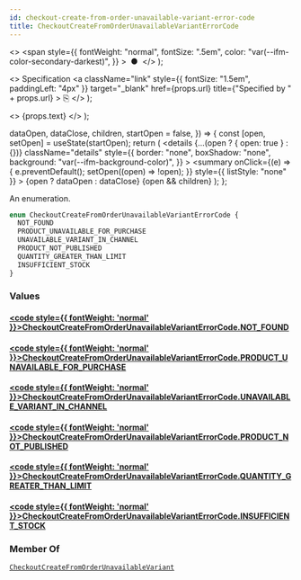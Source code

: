 ```yaml
---
id: checkout-create-from-order-unavailable-variant-error-code
title: CheckoutCreateFromOrderUnavailableVariantErrorCode
---
```


  <>
    <span
      style={{
        fontWeight: "normal",
        fontSize: ".5em",
        color: "var(--ifm-color-secondary-darkest)",
      }}
    >
      &nbsp;●&nbsp;
    </span>
  </>
);

  <>
    Specification
    <a
      className="link"
      style={{ fontSize: "1.5em", paddingLeft: "4px" }}
      target="\_blank"
      href={props.url}
      title={"Specified by " + props.url}
    >
      ⎘
    </a>
  </>
);

  <>
    <span className={props.class}>{props.text}</span>
  </>
);


  dataOpen,
  dataClose,
  children,
  startOpen = false,
}) => {
  const [open, setOpen] = useState(startOpen);
  return (
    <details
      {...(open ? { open: true } : {})}
      className="details"
      style={{
        border: "none",
        boxShadow: "none",
        background: "var(--ifm-background-color)",
      }}
    >
      <summary
        onClick={(e) => {
          e.preventDefault();
          setOpen((open) => !open);
        }}
        style={{ listStyle: "none" }}
      >
        {open ? dataOpen : dataClose}
      </summary>
      {open && children}
    </details>
  );
};

An enumeration.

```graphql
enum CheckoutCreateFromOrderUnavailableVariantErrorCode {
  NOT_FOUND
  PRODUCT_UNAVAILABLE_FOR_PURCHASE
  UNAVAILABLE_VARIANT_IN_CHANNEL
  PRODUCT_NOT_PUBLISHED
  QUANTITY_GREATER_THAN_LIMIT
  INSUFFICIENT_STOCK
}
```

### Values

#### [<code style={{ fontWeight: 'normal' }}>CheckoutCreateFromOrderUnavailableVariantErrorCode.<b>NOT_FOUND</b></code>](#)

>

#### [<code style={{ fontWeight: 'normal' }}>CheckoutCreateFromOrderUnavailableVariantErrorCode.<b>PRODUCT_UNAVAILABLE_FOR_PURCHASE</b></code>](#)

>

#### [<code style={{ fontWeight: 'normal' }}>CheckoutCreateFromOrderUnavailableVariantErrorCode.<b>UNAVAILABLE_VARIANT_IN_CHANNEL</b></code>](#)

>

#### [<code style={{ fontWeight: 'normal' }}>CheckoutCreateFromOrderUnavailableVariantErrorCode.<b>PRODUCT_NOT_PUBLISHED</b></code>](#)

>

#### [<code style={{ fontWeight: 'normal' }}>CheckoutCreateFromOrderUnavailableVariantErrorCode.<b>QUANTITY_GREATER_THAN_LIMIT</b></code>](#)

>

#### [<code style={{ fontWeight: 'normal' }}>CheckoutCreateFromOrderUnavailableVariantErrorCode.<b>INSUFFICIENT_STOCK</b></code>](#)

>

### Member Of

[`CheckoutCreateFromOrderUnavailableVariant`](../../../api-reference/checkout/objects/checkout-create-from-order-unavailable-variant) <Badge class="badge badge--secondary" text="object"/>
